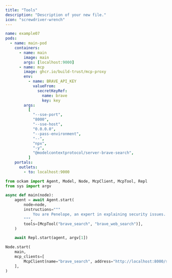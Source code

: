 ```yaml
---
title: "Tools"
description: "Description of your new file."
icon: "screwdriver-wrench"
---
```


```yaml
name: example07
pods:
  - name: main-pod
    containers:
      - name: main
        image: main
        args: [localhost:9000]
      - name: mcp
        image: ghcr.io/build-trust/mcp-proxy
        env:
          - name: BRAVE_API_KEY
            valueFrom:
              secretKeyRef:
                name: brave
                key: key
        args:
          [
            "--sse-port",
            "8000",
            "--sse-host",
            "0.0.0.0",
            "--pass-environment",
            "--",
            "npx",
            "-y",
            "@modelcontextprotocol/server-brave-search",
          ]
    portals:
      outlets:
        - to: localhost:9000
```

```python
from ockam import Agent, Model, Node, McpClient, McpTool, Repl
from sys import argv

async def main(node):
    agent = await Agent.start(
        node=node,
        instructions="""
            You are Penelope, an expert in explaining security issues.
        """,
        tools=[McpTool("brave_search", "brave_web_search")],
    )

    await Repl.start(agent, argv[1])

Node.start(
    main,
    mcp_clients=[
        McpClient(name="brave_search", address="http://localhost:8000/sse"),
    ],
)
```
